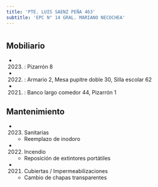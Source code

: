 ```yaml
---
title: 'PTE. LUIS SAENZ PEÑA 463'
subtitle: 'EPC N° 14 GRAL. MARIANO NECOCHEA'
---
```


#


## Mobiliario

*  (2023) : Pizarrón 8 

*  (2022) : Armario 2, Mesa pupitre doble 30, Silla escolar 62 

*  (2021) : Banco largo comedor 44, Pizarrón 1 





## Mantenimiento

*  (2023) Sanitarias 
    + Reemplazo de inodoro

*  (2022) Incendio 
    + Reposición de extintores portátiles

*  (2021) Cubiertas / Impermeabilizaciones 
    + Cambio de chapas transparentes



